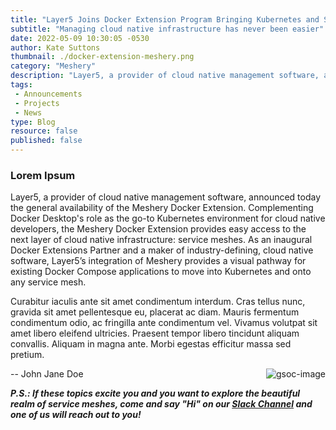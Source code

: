 ```yaml
---
title: "Layer5 Joins Docker Extension Program Bringing Kubernetes and Service Mesh Management to Docker with Meshery"
subtitle: "Managing cloud native infrastructure has never been easier"
date: 2022-05-09 10:30:05 -0530
author: Kate Suttons
thumbnail: ./docker-extension-meshery.png
category: "Meshery"
description: "Layer5, a provider of cloud native management software, announced today the general availability of the Meshery Docker Extension. Complementing Docker Desktop's role as the go-to Kubernetes environment for cloud native developers, the Meshery Docker Extension provides easy access to the next layer of cloud native infrastructure: service meshes. As an inaugural Docker Extensions Partner and a maker of industry-defining, cloud native software, Layer5’s integration of Meshery provides a visual pathway for existing Docker Compose applications to move into Kubernetes and onto any service mesh."
tags:
 - Announcements
 - Projects
 - News
type: Blog
resource: false
published: false
---
```





<BlogWrapper>

### Lorem Ipsum

Layer5, a provider of cloud native management software, announced today the general availability of the Meshery Docker Extension. Complementing Docker Desktop's role as the go-to Kubernetes environment for cloud native developers, the Meshery Docker Extension provides easy access to the next layer of cloud native infrastructure: service meshes. As an inaugural Docker Extensions Partner and a maker of industry-defining, cloud native software, Layer5’s integration of Meshery provides a visual pathway for existing Docker Compose applications to move into Kubernetes and onto any service mesh.

Curabitur iaculis ante sit amet condimentum interdum. Cras tellus nunc, gravida sit amet pellentesque eu, placerat ac diam. Mauris fermentum condimentum odio, ac fringilla ante condimentum vel. Vivamus volutpat sit amet libero eleifend ultricies. Praesent tempor libero tincidunt aliquam convallis. Aliquam in magna ante. Morbi egestas efficitur massa sed pretium.

<img src={gsoc} className="gsoc-image" align="right" alt="gsoc-image" />

\-- <Link to="/community/members/john-jane-doe">John Jane Doe</Link>

_**P.S.: If these topics excite you and you want to explore the beautiful realm of service meshes, come and say "Hi" on our [Slack Channel](http://slack.layer5.io) and one of us will reach out to you!**_

</BlogWrapper>
